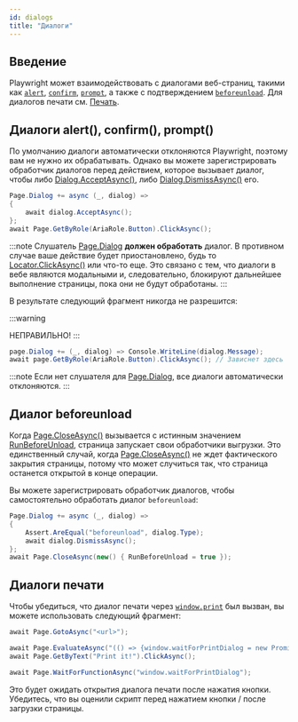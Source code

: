 ```yaml
---
id: dialogs
title: "Диалоги"
---
```


## Введение

Playwright может взаимодействовать с диалогами веб-страниц, такими как [`alert`](https://developer.mozilla.org/en-US/docs/Web/API/Window/alert), [`confirm`](https://developer.mozilla.org/en-US/docs/Web/API/Window/confirm), [`prompt`](https://developer.mozilla.org/en-US/docs/Web/API/Window/prompt), а также с подтверждением [`beforeunload`](https://developer.mozilla.org/en-US/docs/Web/API/Window/beforeunload_event). Для диалогов печати см. [Печать](#print-dialogs).

## Диалоги alert(), confirm(), prompt()

По умолчанию диалоги автоматически отклоняются Playwright, поэтому вам не нужно их обрабатывать. Однако вы можете зарегистрировать обработчик диалогов перед действием, которое вызывает диалог, чтобы либо [Dialog.AcceptAsync()](/api/class-dialog.mdx#dialog-accept), либо [Dialog.DismissAsync()](/api/class-dialog.mdx#dialog-dismiss) его.

```csharp
Page.Dialog += async (_, dialog) =>
{
    await dialog.AcceptAsync();
};
await Page.GetByRole(AriaRole.Button).ClickAsync();
```

:::note
Слушатель [Page.Dialog](/api/class-page.mdx#page-event-dialog) **должен обработать** диалог. В противном случае ваше действие будет приостановлено, будь то [Locator.ClickAsync()](/api/class-locator.mdx#locator-click) или что-то еще. Это связано с тем, что диалоги в вебе являются модальными и, следовательно, блокируют дальнейшее выполнение страницы, пока они не будут обработаны.
:::

В результате следующий фрагмент никогда не разрешится:

:::warning

НЕПРАВИЛЬНО!
:::

```csharp
page.Dialog += (_, dialog) => Console.WriteLine(dialog.Message);
await page.GetByRole(AriaRole.Button).ClickAsync(); // Зависнет здесь
```

:::note
Если нет слушателя для [Page.Dialog](/api/class-page.mdx#page-event-dialog), все диалоги автоматически отклоняются.
:::

## Диалог beforeunload

Когда [Page.CloseAsync()](/api/class-page.mdx#page-close) вызывается с истинным значением [RunBeforeUnload](/api/class-page.mdx#page-close-option-run-before-unload), страница запускает свои обработчики выгрузки. Это единственный случай, когда [Page.CloseAsync()](/api/class-page.mdx#page-close) не ждет фактического закрытия страницы, потому что может случиться так, что страница останется открытой в конце операции.

Вы можете зарегистрировать обработчик диалогов, чтобы самостоятельно обработать диалог `beforeunload`:

```csharp
Page.Dialog += async (_, dialog) =>
{
    Assert.AreEqual("beforeunload", dialog.Type);
    await dialog.DismissAsync();
};
await Page.CloseAsync(new() { RunBeforeUnload = true });
```

## Диалоги печати

Чтобы убедиться, что диалог печати через [`window.print`](https://developer.mozilla.org/en-US/docs/Web/API/Window/print) был вызван, вы можете использовать следующий фрагмент:

```csharp
await Page.GotoAsync("<url>");

await Page.EvaluateAsync("(() => {window.waitForPrintDialog = new Promise(f => window.print = f);})()");
await Page.GetByText("Print it!").ClickAsync();

await Page.WaitForFunctionAsync("window.waitForPrintDialog");
```

Это будет ожидать открытия диалога печати после нажатия кнопки. Убедитесь, что вы оценили скрипт перед нажатием кнопки / после загрузки страницы.


[Accessibility]: /api/class-accessibility.mdx "Accessibility"
[APIRequest]: /api/class-apirequest.mdx "APIRequest"
[APIRequestContext]: /api/class-apirequestcontext.mdx "APIRequestContext"
[APIResponse]: /api/class-apiresponse.mdx "APIResponse"
[APIResponseAssertions]: /api/class-apiresponseassertions.mdx "APIResponseAssertions"
[Browser]: /api/class-browser.mdx "Browser"
[BrowserContext]: /api/class-browsercontext.mdx "BrowserContext"
[BrowserType]: /api/class-browsertype.mdx "BrowserType"
[CDPSession]: /api/class-cdpsession.mdx "CDPSession"
[CDPSessionEvent]: /api/class-cdpsessionevent.mdx "CDPSessionEvent"
[Clock]: /api/class-clock.mdx "Clock"
[ConsoleMessage]: /api/class-consolemessage.mdx "ConsoleMessage"
[Dialog]: /api/class-dialog.mdx "Dialog"
[Download]: /api/class-download.mdx "Download"
[ElementHandle]: /api/class-elementhandle.mdx "ElementHandle"
[FileChooser]: /api/class-filechooser.mdx "FileChooser"
[FormData]: /api/class-formdata.mdx "FormData"
[Frame]: /api/class-frame.mdx "Frame"
[FrameLocator]: /api/class-framelocator.mdx "FrameLocator"
[JSHandle]: /api/class-jshandle.mdx "JSHandle"
[Keyboard]: /api/class-keyboard.mdx "Keyboard"
[Locator]: /api/class-locator.mdx "Locator"
[LocatorAssertions]: /api/class-locatorassertions.mdx "LocatorAssertions"
[Mouse]: /api/class-mouse.mdx "Mouse"
[Page]: /api/class-page.mdx "Page"
[PageAssertions]: /api/class-pageassertions.mdx "PageAssertions"
[Playwright]: /api/class-playwright.mdx "Playwright"
[PlaywrightAssertions]: /api/class-playwrightassertions.mdx "PlaywrightAssertions"
[Request]: /api/class-request.mdx "Request"
[Response]: /api/class-response.mdx "Response"
[Route]: /api/class-route.mdx "Route"
[Selectors]: /api/class-selectors.mdx "Selectors"
[TimeoutError]: /api/class-timeouterror.mdx "TimeoutError"
[Touchscreen]: /api/class-touchscreen.mdx "Touchscreen"
[Tracing]: /api/class-tracing.mdx "Tracing"
[Video]: /api/class-video.mdx "Video"
[WebError]: /api/class-weberror.mdx "WebError"
[WebSocket]: /api/class-websocket.mdx "WebSocket"
[WebSocketFrame]: /api/class-websocketframe.mdx "WebSocketFrame"
[WebSocketRoute]: /api/class-websocketroute.mdx "WebSocketRoute"
[Worker]: /api/class-worker.mdx "Worker"
[Element]: https://developer.mozilla.org/en-US/docs/Web/API/element "Element"
[EvaluationArgument]: /evaluating.mdx#evaluation-argument "EvaluationArgument"
[Promise]: https://developer.mozilla.org/en-US/docs/Web/JavaScript/Reference/Global_Objects/Promise "Promise"
[iterator]: https://developer.mozilla.org/en-US/docs/Web/JavaScript/Reference/Iteration_protocols "Iterator"
[origin]: https://developer.mozilla.org/en-US/docs/Glossary/Origin "Origin"
[selector]: https://developer.mozilla.org/en-US/docs/Web/CSS/CSS_Selectors "selector"
[Serializable]: https://developer.mozilla.org/en-US/docs/Web/JavaScript/Reference/Global_Objects/JSON/stringify#Description "Serializable"
[UIEvent.detail]: https://developer.mozilla.org/en-US/docs/Web/API/UIEvent/detail "UIEvent.detail"
[UnixTime]: https://en.wikipedia.org/wiki/Unix_time "Unix Time"
[xpath]: https://developer.mozilla.org/en-US/docs/Web/XPath "xpath"

[bool]: https://docs.microsoft.com/en-us/dotnet/api/system.boolean "bool"
[Date]: https://learn.microsoft.com/en-us/dotnet/api/system.datetime "DateTime"
[double]: https://docs.microsoft.com/en-us/dotnet/api/system.double "double"
[byte]: https://docs.microsoft.com/en-us/dotnet/api/system.byte "byte"
[int]: https://docs.microsoft.com/en-us/dotnet/api/system.int32 "int"
[long]: https://docs.microsoft.com/en-us/dotnet/api/system.int64 "long"
[void]: https://docs.microsoft.com/en-us/dotnet/csharp/language-reference/builtin-types/void "void"
[string]: https://docs.microsoft.com/en-us/dotnet/api/system.string "string"
[URL]: https://nodejs.org/api/url.html "URL"
[Regex]: https://docs.microsoft.com/en-us/dotnet/api/system.text.regularexpressions.regex "Regex"

[Action]: https://docs.microsoft.com/en-us/dotnet/api/system.action-1 "Action"
[Func]: https://docs.microsoft.com/en-us/dotnet/api/system.func-2 "Func"
[IEnumerable]: https://docs.microsoft.com/en-us/dotnet/api/system.collections.ienumerable "IEnumerable"
[IDictionary]: https://docs.microsoft.com/en-us/dotnet/api/system.collections.idictionary "IDictionary"
[Task]: https://docs.microsoft.com/en-us/dotnet/api/system.threading.tasks.task?view=net-5.0 "Task"
[IReadOnlyDictionary]: https://docs.microsoft.com/en-us/dotnet/api/system.collections.generic.ireadonlydictionary-2 "IReadOnlyDictionary"
[JsonElement]: https://docs.microsoft.com/en-us/dotnet/api/system.text.json.jsonelement "JsonElement"

[all available image tags]: https://mcr.microsoft.com/en-us/product/playwright/dotnet/about "all available image tags"
[Microsoft Artifact Registry]: https://mcr.microsoft.com/en-us/product/playwright/dotnet/about "Microsoft Artifact Registry"
[Dockerfile.noble]: https://github.com/microsoft/playwright-dotnet/blob/main/utils/docker/Dockerfile.noble "Dockerfile.noble"
